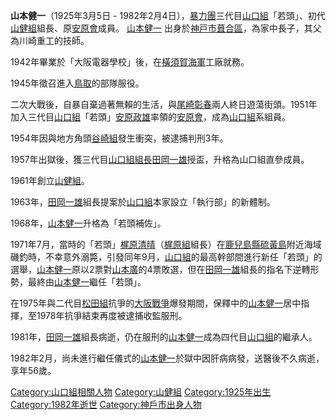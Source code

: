 {{unreferenced|time=2007-11-20}}

'''山本健一'''（1925年3月5日 - 1982年2月4日），[[暴力團|暴力團]]三代目[[山口組|山口組]]「若頭」、初代[[山健組|山健組]]組長、原[[安原會|安原會]]成員。 [[山本健一|山本健一]] 出身於[[神戸市|神戸市]][[葺合區|葺合區]]，為家中長子，其父為川崎重工的技師。

1942年畢業於「大阪電器學校」後，在[[橫須賀|橫須賀]][[海軍|海軍]]工廠就務。

1945年徵召進入[[鳥取縣|鳥取]]的部隊服役。

二次大戰後，自暴自棄過著無賴的生活，與[[尾崎彰春|尾崎彰春]]兩人終日遊蕩街頭。1951年加入三代目[[山口組|山口組]]「若頭」[[安原政雄|安原政雄]]率領的[[安原會|安原會]]，成為[[山口組|山口組]]系組員。

1954年因與地方角頭[[谷崎組|谷崎組]]發生衝突，被逮捕判刑3年。

1957年出獄後，獲三代目[[山口組組長|山口組組長]][[田岡一雄|田岡一雄]]授盃，升格為山口組直參成員。

1961年創立[[山健組|山健組]]。

1963年，[[田岡一雄|田岡一雄]]組長提案於[[山口組|山口組]]本家設立「執行部」的新體制。

1968年，[[山本健一|山本健一]]升格為「若頭補佐」。

1971年7月，當時的「若頭」[[梶原清晴|梶原清晴]]（[[梶原組|梶原組]]組長）在[[鹿兒島縣|鹿兒島縣]][[硫黃島|硫黃島]]附近海域磯釣時，不幸意外溺斃，引發同年9月，[[山口組|山口組]]的最高幹部間進行新任「若頭」的選舉，[[山本健一|山本健一]]原以2票對[[山本廣|山本廣]]的4票敗選，但在[[田岡一雄|田岡一雄]]組長的指名下逆轉形勢，最終由[[山本健一|山本健一]]繼任「若頭」。

在1975年與二代目[[松田組|松田組]]抗爭的[[大阪戰爭|大阪戰爭]]爆發期間，保釋中的[[山本健一|山本健一]]居中指揮，至1978年抗爭結束再度被逮捕收監服刑。

1981年，[[田岡一雄|田岡一雄]]組長病逝，仍在服刑的[[山本健一|山本健一]]成為四代目[[山口組|山口組]]的繼承人。

1982年2月，尚未進行繼任儀式的[[山本健一|山本健一]]於獄中因肝病病發，送醫後不久病逝，享年56歲。


{{DEFAULTSORT:Yamaken-gumi}}
[[Category:山口組相關人物|Category:山口組相關人物]]
[[Category:山健組|Category:山健組]]
[[Category:1925年出生|Category:1925年出生]]
[[Category:1982年逝世|Category:1982年逝世]]
[[Category:神戶市出身人物|Category:神戶市出身人物]]
{{Japan-bio-stub}}